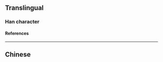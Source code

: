 {{character info}}
==Translingual==

===Han character===
{{Han char|rn=49|rad=己|as=05|sn=8|four=|canj=SRRU|ids=⿰召巳}}

====References====
{{Han ref|kx=0327.050|dkj=08752|dj=0631.110|hdz=20986.050|uh=5DF6}}

----

==Chinese==
{{zh-see|昭|v}}